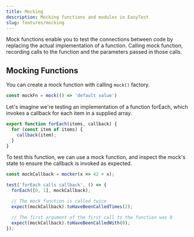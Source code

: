 ```yaml
---
title: Mocking
description: Mocking functions and modules in EasyTest
slug: features/mocking
---
```


Mock functions enable you to test the connections between code by replacing the actual implementation of a function. 
Calling mock function, recording calls to the function and the parameters passed in those calls.

## Mocking Functions

You can create a mock function with calling `mock()` factory.

```js
const mockFn = mock(() => 'default value')
```

Let's imagine we're testing an implementation of a function forEach, which invokes a callback for each item in a supplied array.

```js title=forearch.js
export function forEach(items, callback) {
  for (const item of items) {
    callback(item);
  }
}
```

To test this function, we can use a mock function, and inspect the mock's state to ensure the callback is invoked as expected.

```js title=foreach.test.js
const mockCallback = mocker(x => 42 + x);

test('forEach calls callback', () => {
  forEach([0, 1], mockCallback);

  // The mock function is called twice
  expect(mockCallback).toHaveBeenCalledTimes(2);

  // The first argument of the first call to the function was 0
  expect(mockCallback).toHaveBeenCalledWith(0);
});
```